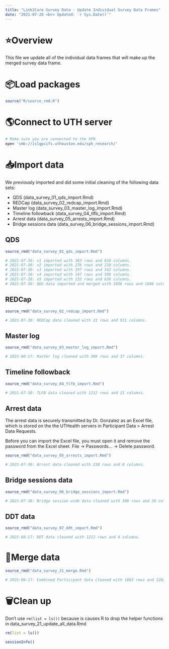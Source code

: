 ```yaml
---
title: "Link2Care Survey Data - Update Individual Survey Data Frames"
date: "2021-07-28 <br> Updated: `r Sys.Date()`"
---
```


# ⭐️Overview

This file we update all of the individual data frames that will make up the merged survey data frame. 


# 📦Load packages

```r
source("R/source_rmd.R")
```


# 🌎Connect to UTH server 

```bash
# Make sure you are connected to the VPN
open 'smb://islgpcifs.uthouston.edu/sph_research/'
```


# 📥Import data 

We previously imported and did some initial cleaning of the following data sets:

* QDS (data_survey_01_qds_import.Rmd)   
* REDCap (data_survey_02_redcap_import.Rmd)    
* Master log (data_survey_03_master_log_import.Rmd)   
* Timeline followback (data_survey_04_tlfb_import.Rmd)   
* Arrest data (data_survey_05_arrests_import.Rmd)   
* Bridge sessions data (data_survey_06_bridge_sessions_import.Rmd) 

## QDS

```r
source_rmd("data_survey_01_qds_import.Rmd")

# 2021-07-30: v1 imported with 303 rows and 810 columns.
# 2021-07-30: v2 imported with 276 rows and 210 columns.
# 2021-07-30: v3 imported with 197 rows and 542 columns.
# 2021-07-30: v4 imported with 147 rows and 598 columns.
# 2021-07-30: v5 imported with 133 rows and 639 columns.
# 2021-07-30: QDS data imported and merged with 1056 rows and 1046 columns.
```

## REDCap

```r
source_rmd("data_survey_02_redcap_import.Rmd")

# 2021-07-30: REDCap data cleaned with 21 rows and 911 columns.
```

## Master log 

```r
source_rmd("data_survey_03_master_log_import.Rmd")

# 2021-08-17: Master log cleaned with 309 rows and 37 columns.
```

## Timeline followback 

```r
source_rmd("data_survey_04_tlfb_import.Rmd")

# 2021-07-30: TLFB data cleaned with 1212 rows and 21 columns.
```

## Arrest data

The arrest data is securely transmitted by Dr. Gonzalez as an Excel file, which is stored on the the UTHealth servers in Participant Data > Arrest Data Requests.

Before you can import the Excel file, you must open it and remove the password from the Excel sheet. File -> Passwords... -> Delete password.   

```r
source_rmd("data_survey_05_arrests_import.Rmd")

# 2021-07-30: Arrest data cleaned with 238 rows and 8 columns.
```

## Bridge sessions data

```r
source_rmd("data_survey_06_bridge_sessions_import.Rmd")

# 2021-07-30: Bridge session wide data cleaned with 300 rows and 20 columns.
```

## DDT data

```r
source_rmd("data_survey_07_ddt_import.Rmd")

# 2021-08-17: DDT data cleaned with 1212 rows and 4 columns.
```


# 🔄Merge data 

```r
source_rmd("data_survey_21_merge.Rmd")

# 2021-08-17: Combined Participant data cleaned with 1083 rows and 1202 columns.
```


# 🗑Clean up

Don't use `rm(list = ls())` because is causes R to drop the helper functions in data_survey_21_update_all_data.Rmd

```r
rm(list = ls())
```

```r
sessionInfo()
```

